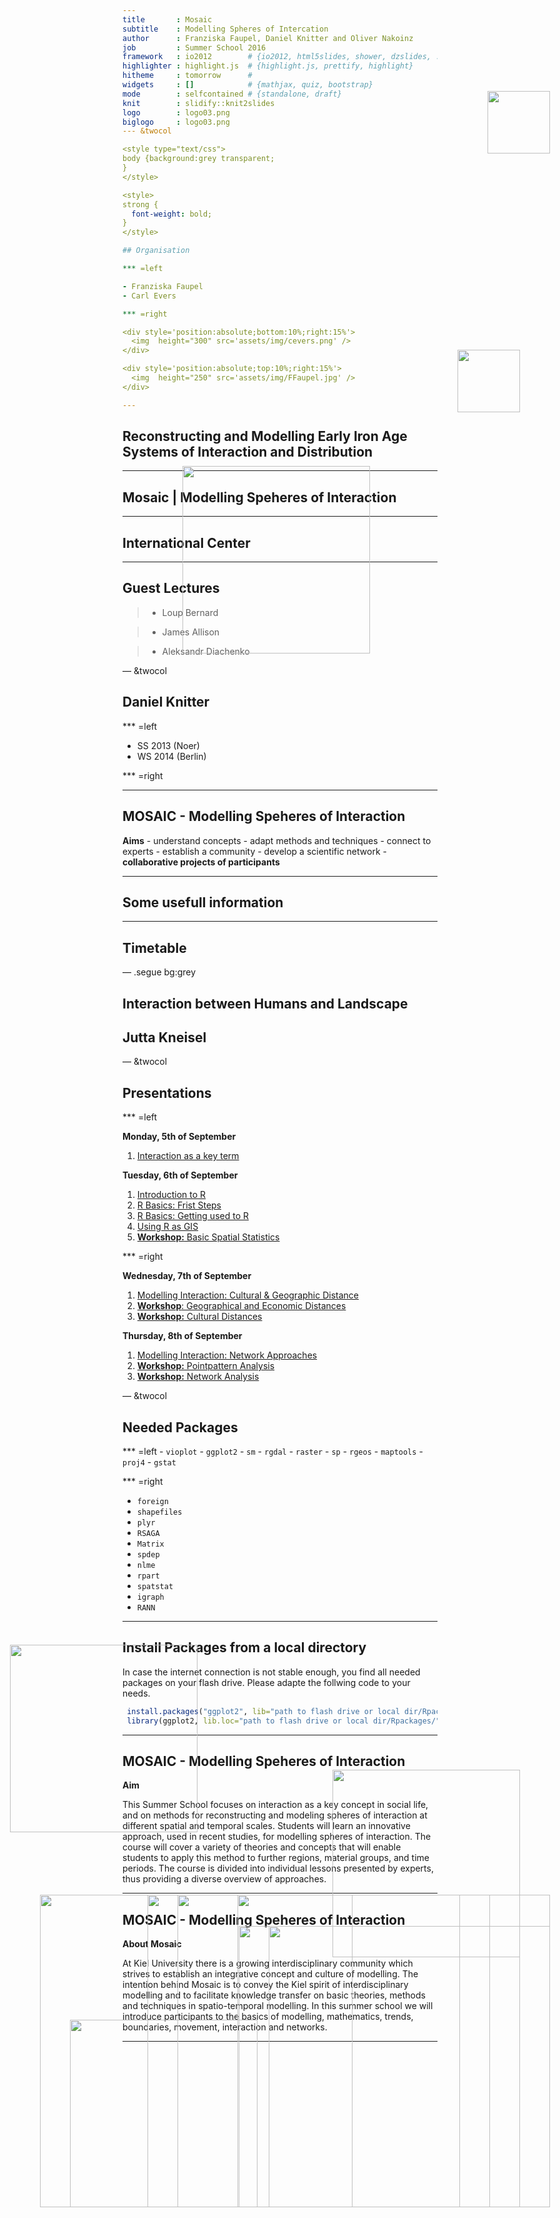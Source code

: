 ```yaml
---
title       : Mosaic 
subtitle    : Modelling Spheres of Intercation
author      : Franziska Faupel, Daniel Knitter and Oliver Nakoinz
job         : Summer School 2016
framework   : io2012        # {io2012, html5slides, shower, dzslides, ...}
highlighter : highlight.js  # {highlight.js, prettify, highlight}
hitheme     : tomorrow      # 
widgets     : []            # {mathjax, quiz, bootstrap}
mode        : selfcontained # {standalone, draft}
knit        : slidify::knit2slides
logo        : logo03.png
biglogo     : logo03.png
--- &twocol

<style type="text/css">
body {background:grey transparent;
}
</style>

<style>
strong {
  font-weight: bold;
}
</style>

## Organisation

*** =left

- Franziska Faupel
- Carl Evers

*** =right

<div style='position:absolute;bottom:10%;right:15%'>
  <img  height="300" src='assets/img/cevers.png' />
</div>

<div style='position:absolute;top:10%;right:15%'>
  <img  height="250" src='assets/img/FFaupel.jpg' />
</div>

---
```


## Reconstructing and Modelling Early Iron Age Systems of Interaction and Distribution

<div style='position:absolute;bottom:10%;right:5%'>
  <img  height="450" src='assets/img/shkr.png' />
</div>

<div style='position:absolute;bottom:25%;left:5%'>
  <img  height="300" src='assets/img/pic51.png' />
</div>


---

## Mosaic | Modelling Speheres of Interaction

<div style='position:absolute;bottom:10%;right:20%'>
  <img  height="500" src='assets/img/mosaic.png' />
</div>

---

## International Center

<div style='position:absolute;bottom:10%;left:10%'>
  <img  height="500" src='assets/img/IntCenter.png' />
</div>

<div style='position:absolute;top:15%;right:10%'>
  <img  height="100" src='assets/img/CAu.png' />
</div>

--- 

## Guest Lectures

>- Loup Bernard

>- James Allison

>- Aleksandr Diachenko

--- &twocol

## Daniel Knitter

*** =left

- SS 2013 (Noer)
- WS 2014 (Berlin)

*** =right

<div style='position:absolute;bottom:10%;right:10%'>
  <img  height="450" src='assets/img/diss.jpg' />
</div>

<div style='position:absolute;bottom:10%;left:15%'>
  <img  height="300" src='assets/img/buch.jpeg' />
</div>

---

## MOSAIC - Modelling Speheres of Interaction

**Aims**
- understand concepts
- adapt methods and techniques
- connect to experts
- establish a community
- develop a scientific network
- **collaborative projects of participants**

<div style='position:absolute;bottom:20%;right:10%'>
  <img  height="300" src='assets/img/panic.jpg' />
</div>

---

## Some usefull information

<div style='position:absolute;bottom:10%;right:5%'>
  <img  height="500" src='assets/img/Ufg_Lage.png' />
</div>

---

## Timetable

<div style='position:absolute;bottom:10%;right:15%'>
  <img  height="500" src='assets/img/time.png' />
</div>

--- .segue bg:grey

## Interaction between Humans and Landscape

## Jutta Kneisel

<a class="btn btn-primary btn-large" href='https://isaakiel.github.io/index.html'>
 <img  height="100" width="100" style='position:absolute;top:5%;right:5%' src='assets/img/ISAAK.png' />
</a>

--- &twocol

## Presentations

*** =left

**Monday, 5th of September**

1. [Interaction as a key term](01-interaction/index.html)

**Tuesday, 6th of September**

1. [Introduction to R](02-introduction/index.html)
2. [R Basics: Frist Steps](03-R_basics01/index.html)
3. [R Basics: Getting used to R](04-R_basics02/index.html)
4. [Using R as GIS](05-R_GIS/index.html)
5. [**Workshop:** Basic Spatial Statistics](06-WS_Basic_Spatial_Statistics/index.html)

*** =right

**Wednesday, 7th of September**

1. [Modelling Interaction: Cultural & Geographic Distance](07-cul_distances/index.html)
2. [**Workshop**: Geographical and Economic Distances](08-WS_Geo_Eco_Distances/index.html)
3. [**Workshop:** Cultural Distances](09-WS_Cul_Distances/index.html)

**Thursday, 8th of September**

1. [Modelling Interaction: Network Approaches](10-Network_Analysis/index.html)
2. [**Workshop:** Pointpattern Analysis](11-WS_Pointpattern/index.html)
3. [**Workshop:** Network Analysis](12-WS_Network/index.html)

<a class="btn btn-primary btn-large" href='https://isaakiel.github.io/index.html'>
 <img  height="100" width="100" style='position:absolute;top:5%;right:5%' src='assets/img/ISAAK.png' />
</a>

--- &twocol

## Needed Packages

*** =left
- `vioplot`
- `ggplot2`
- `sm`
- `rgdal`
- `raster`
-  `sp`
- `rgeos`
- `maptools`
- `proj4`
- `gstat`

*** =right

- `foreign`
- `shapefiles`
- `plyr`
- `RSAGA`
- `Matrix`
- `spdep`
- `nlme`
- `rpart`
- `spatstat`
- `igraph`
- `RANN`

---

## Install Packages from a local directory

In case the internet connection is not stable enough, you find all needed packages on your flash drive.
Please adapte the follwing code to your needs. 

```r
 install.packages("ggplot2", lib="path to flash drive or local dir/Rpackages/")
 library(ggplot2, lib.loc="path to flash drive or local dir/Rpackages/")
```

---

## MOSAIC - Modelling Speheres of Interaction

**Aim**

This Summer School focuses on interaction as a key concept in social life, and 
on methods for reconstructing and modeling spheres of interaction at different 
spatial and temporal scales. Students will learn an innovative approach, used in
recent studies, for modelling spheres of interaction. The course will cover a 
variety of theories and concepts that will enable students to apply this method 
to further regions, material groups, and time periods. The course is divided 
into individual lessons presented by experts, thus providing a diverse overview 
of approaches.

---

## MOSAIC - Modelling Speheres of Interaction

**About Mosaic**

At Kiel University there is a growing interdisciplinary community which strives 
to establish an integrative concept and culture of modelling. The intention 
behind Mosaic is to convey the Kiel spirit of interdisciplinary modelling and to
facilitate knowledge transfer on basic theories, methods and techniques in 
spatio-temporal modelling. In this summer school we will introduce participants 
to the basics of modelling, mathematics, trends, boundaries, movement, 
interaction and networks.

---

<a class="btn btn-primary btn-large" href='https://isaakiel.github.io/index.html'>
 <img  height="300" width="300" style='position:absolute;top:20%;right:35%' src='assets/img/ISAAK.png' />
</a>
